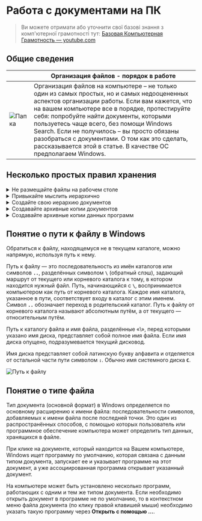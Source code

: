 # Работа с документами на ПК

> Ви можете отримати або уточнити свої базові знання з комп'ютерної грамотності тут:
> [Базовая Компьютерная Грамотность — youtube.com](https://www.youtube.com/watch?v=-0IKU6Adczo&list=PLH9jYruSTvF5Y11doVb2KswPb8HkMUylt)

## Общие сведения

|                                              | Организация файлов - порядок в работе                                                                                                                                                                                                                                                                                                                                                                                                                     |
| -------------------------------------------- | --------------------------------------------------------------------------------------------------------------------------------------------------------------------------------------------------------------------------------------------------------------------------------------------------------------------------------------------------------------------------------------------------------------------------------------------------------- |
| ![Папка](./assets/document.png) | Организация файлов на компьютере – не только один из самых простых, но и самых недооцененных аспектов организации работы. Если вам кажется, что на вашем компьютере все в порядке, протестируйте себя: попробуйте найти документы, которыми пользуетесь чаще всего, без помощи Windows Search. Если не получилось – вы просто обязаны разобраться с документами. О том как это сделать, рассказывается этой в статье. В качестве ОС предполагаем Windows. |

## Несколько простых правил хранения

<details>
  <summary>
    Не размещайте файлы на рабочем столе
  </summary>
  <div>
    <p>
    На рабочем столе должны быть только рабочие ярлыки.
    В очень редких исключениях можете оставить текстовый файл, если пользуетесь им регулярно.
    </p>
    <p>
    Если у вас личный компьютер, то предпочтительнее хранить документы не на системном диске,
    а на отдельном логическом диске. Если это рабочий компьютер на фирме,
    то согласуйте это с ИТ-администратором,
    который определяет политику по сохранности документов на фирме.
    </p>
  </div>
</details>

<details>
  <summary>Привыкайте мыслить иерархично</summary>
  <div>
    <p>
      Такой тип мышления требует уроков мастерства. Нужно время, чтобы привыкнуть. Но если вы хотите работать с файлами и документами эффективно, придется научиться.
    </p>
    <p>
      Есть 3 основные разделения по иерархии: вверх, вниз и в сторону. Например, зайдите на большинство сайтов и перед вами предстанет информация, которая структурирована иерархично: разделы и подразделы сайта, категории предлагаемых продуктов и услуг и т.д.
    </p>
  </div>
</details>

<details>
  <summary>Создайте свою иерархию документов</summary>
  <div>
    <p>
    На выбранном вами рабочем диске создайте корневую папку для ваших документов, а в ней подпапки в соответствии с вашей иерархией документов. При создании иерархии учитывайте возможность удобства архивации папок как отдельно по направлениям, так и всех документов в целом.
    </p>
    <p>
    <i>Майкрософт рекомендует хранить документы в папке "Мои документы".
     Обычно ее и предлагают по умолчанию приложения, у каждого из которого своя подпапка.
     Если у вас всего один диск, то это также будет хорошим решением.</i>
    </p>
    <p>
    Также при создании иерархии документов рекомендуется учитывать такие общие характеристики:
    </p>
    <ul>
      <li>личные документы, которые можно разделить согласно сфер вашей личной жизни,
       например, финансы, здоровье, образование, отдых и т.д.</li>
      <li>деловые документы, организация которых во многом будет зависит от вашей профессии.</li>
      <li>временной период в соответствующих разделах вашей иерархии,
       если документов соответствующего раздела достаточно много. 
       Например, имена подкаталогов могут быть соответствовать шаблонам, ГГГГ, ГГГГ-ММ 
       или эти шаблоны могут добавляться к именам таких разделов.</li>
      <li>критичность документов по безопасности. 
       Например, при архивации папки с такими документами будет осуществляться
        их шифрование перед помещением их на другие носители, в том числе облачные.</li>
    </ul>
  </div>
</details>

<details>
  <summary>Создавайте архивные копии документов</summary>
  <div>
    <p>
    Всегда наступает тот день, когда вы не сможете получить доступ к вашим документам из-за порчи рабочего носителя по разным причинам, если не выполнялась их архивация вами или ИТ-администратором в офисе на другие физические носители.
    </p>
    <p>
    Архивация документов может осуществляться в составе полной архивации операционной системы или отдельно с какой-то вами установленной периодичностью, которая зависит от ценности этих документов для вас и, возможности и цены их восстановления.
    </p>
    <p>
    Для архивации системы и данных в современных операционных системах есть достаточно инструментов, но можно воспользоваться и дополнительными средствами. Примеры вариантов архивации:
    </p>
    <ul>
      <li>средство «Резервное копирование и восстановление»</li>
      <li>создание зеркала папок с документами на другом физическом носителе
       и синхронизация при помощи утилиты robocopy.exe с требуемой периодичностью,
       не чаще 1 раза в сутки, определив задачу в Планировщике заданий</li>
      <li>подключение к облачному хранилищу, например, Microsoft OneDrive, 
       которое одно из самых надежных и бесплатно предоставляется место до 5 ГБ. 
       Установите программу OneDrive, задав каталог синхронизации на отдельном логическом диске от системного.
       Создайте в этом каталоге похожую иерархию файлов как в основном рабочем каталоге документов.
       По мере потребности копируйте необходимые документы в соответствующий каталог OneDrive.
       Такие документы в фоновом режиме будут копироваться в облачное хранилище
       и с другого устройства через веб-браузер вы будете иметь доступ к этим документам.
       Также если вы на другом компьютере возьмете документ с OneDrive, 
       отредактируете его и поместите вновь в хранилище OneDrive или добавите другой,
       то на основном рабочем компьютере в каталоге OneDrive вы сможете работать
       с такими документами после синхронизации.</li>
      <li>по мере необходимости можно вручную архивировать отдельные папки ваших документов
       при помощи обычных архиваторов, например, 7-Zip или PiaZip.
       Рекомендуется к имени архива добавлять метку времени
       по шаблону ИМЯ_АРХИВА.ГГММДДx, где ГГ год, ММ месяц, ДД день, 
       x - последовательная буква английского алфавита для архива за указанный день.
       Расширение зависит от выбранного формата архива. 
       Файл архива следует переместить или скопировать на отдельный физический носитель.</li>
    </ul>
  </div>
</details>

<details>
  <summary>Создавайте архивные копии данных программ</summary>
  <div>
    Во многих программах есть данные, которые организованы как базы данных в своем формате. Например, к таким программам относятся почтовые клиенты, M.E.Doc, ArtZvit, 1C. В них предусмотрены собственные механизмы архивирования данных и восстановления. Пользуйтесь этими внутренними инструментами, так как обычно программы создают архивы в переносимом формате, то есть такой архив может быть восстановлен в этой же программе, но более новой версии, хотя формат данных в этой новой версии уже изменился.
  </div>
</details>


## Понятие о пути к файлу в Windows

Обратиться к файлу, находящемуся не в текущем каталоге, можно напрямую, используя путь к нему.

Путь к файлу — это последовательность из имён каталогов или символов **`..`**, разделённых символом **`\`** (обратный слэш), задающий маршрут от текущего или корневого каталога к тому, в котором находится нужный файл. Путь, начинающийся с **`\`**, воспринимается компьютером как путь от корневого каталога. Каждое имя каталога, указанное в пути, соответствует входу в каталог с этим именем. Символ **`..`** обозначает переход в родительский каталог. Путь к файлу от корневого каталога называют абсолютным путём, а от текущего — относительным путём.

Путь к каталогу файла и имя файла, разделённые «\», перед которыми указано имя диска, представляет собой полное имя файла. Если имя диска опущено, подразумевается текущий дисковод.

Имя диска представляет собой латинскую букву алфавита и отделяется от остальной части пути символом **`:`**. Обычно имя системного диска **`C`**.

![Путь к файлу](./assets/filepath.png)

## Понятие о типе файла

Тип документа (основной формат) в Windows определяется по основному расширению к имени файла: последовательности символов, добавляемых к имени файла после последней точки. Это один из распространённых способов, с помощью которых пользователь или программное обеспечение компьютера может определить тип данных, хранящихся в файле.

При клике на документе, который находится на Вашем компьютере, Windows ищет программу по умолчанию, которая связана с данным типом документа, запускает ее и указывает программе на этот документ, а уже ассоциированная программа открывает указанный документ.

На компьютере может быть установлено несколько программ, работающих с одним и тем же типом документа. Если необходимо открыть документ в программе не по умолчанию, то в контекстном меню файла документа (по клику правой клавишей мыши) необходимо указать такую программу через **Открыть с помощью …**.
